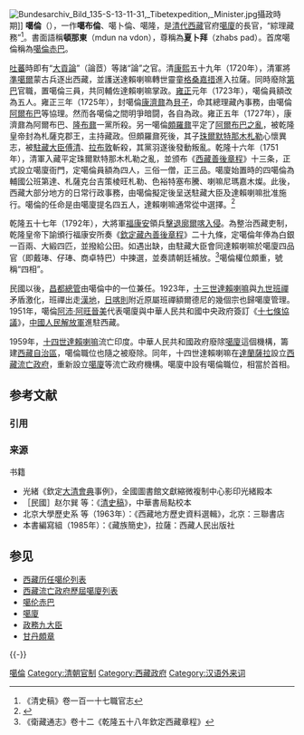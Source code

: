 [[File:Bundesarchiv_Bild_135-S-13-11-31,_Tibetexpedition,_Minister.jpg|thumb]]攝政時期]]
{{西藏流亡政府}}
'''噶倫'''（{{bo|z=བཀའ་བློན་|w=bka' blon|t=Kalön}}），一作'''噶布倫'''、噶卜倫、噶隆，是[[清朝|清代]][[西藏|西藏]]官府[[噶廈|噶廈]]的長官，“綜理藏務”<ref>《清史稿》卷一百一十七職官志</ref>。書面語稱'''頓那東'''（mdun na vdon），尊稱為'''夏卜拜'''（zhabs pad）。首席噶倫稱為[[噶倫赤巴|噶倫赤巴]]。

[[吐蕃|吐蕃]]時即有“[[大貢論|大貢論]]”（論茝）等諸“論”之官。清[[康熙|康熙]]五十九年（1720年），清軍將[[準噶爾|準噶爾]]蒙古兵逐出西藏，並護送達賴喇嘛轉世靈童[[格桑嘉措|格桑嘉措]]進入拉薩。同時廢除[[第巴|第巴]]官職，置噶倫三員，共同輔佐達賴喇嘛掌政。[[雍正|雍正]]元年（1723年），噶倫員額改為五人。雍正三年（1725年），封噶倫[[康濟鼐|康濟鼐]]為[[貝子|貝子]]，命其總理藏內事務，由噶倫[[阿爾布巴|阿爾布巴]]等協理。然而各噶倫之間明爭暗闘，各自為政。雍正五年（1727年），康濟鼐為阿爾布巴、[[隆布鼐|隆布鼐]]一黨所殺。另一噶倫[[頗羅鼐|頗羅鼐]]平定了[[阿爾布巴之亂|阿爾布巴之亂]]，被乾隆皇帝封為札薩克郡王，主持藏政。但頗羅鼐死後，其子[[珠爾默特那木札勒|珠爾默特那木札勒]]心懷異志，被[[駐藏大臣|駐藏大臣]][[傅清|傅清]]、[[拉布敦_(清朝)|拉布敦]]斬殺，其黨羽遂後發動叛亂。乾隆十六年（1751年），清軍入藏平定珠爾默特那木札勒之亂，並颁布《[[西藏善後章程|西藏善後章程]]》十三条，正式設立噶廈衙門，定噶倫員額為四人，三俗一僧，正三品。噶廈始置時的四噶倫為輔國公班第達、札薩克台吉策棱旺札勒、色裕特塞布騰、喇嘛尼瑪嘉木燦。此後，西藏大部分地方的日常行政事務，由噶倫擬定後呈送駐藏大臣及達賴喇嘛批准施行。噶倫的任命是由噶廈提名四五人，達賴喇嘛通常從中選擇。<ref name="GoldsteinRimpoche1989">{{cite book|author1=Melvyn C. Goldstein|author2=Gelek Rimpoche|author-link2=阿旺杰丹格列朗杰|title=''A History of Modern Tibet, 1913-1951: The Demise of the Lamaist State''|url=http://books.google.com/books?id=k3BijVR0dVcC&pg=PA14|date=January 1989|publisher=University of California Press|isbn=978-0-520-06140-8|pages=13–14}}{{en}}</ref>

乾隆五十七年（1792年），大將軍[[福康安|福康安]]領兵[[廓爾喀之役|擊退廓爾喀入侵]]。為整治西藏吏制，乾隆皇帝下諭頒行福康安所奏《[[欽定藏內善後章程|欽定藏內善後章程]]》二十九條，定噶倫年俸為白銀一百兩、大緞四匹，並撥給公田。如遇出缺，由駐藏大臣會同達賴喇嘛於噶廈四品官（即戴琫、仔琫、商卓特巴）中揀選，並奏請朝廷補放。<ref>《衛藏通志》卷十二《乾隆五十八年欽定西藏章程》</ref>噶倫權位頗重，號稱“四相”。

民國以後，[[昌都總管|昌都總管]]由噶倫中的一位兼任。1923年，[[十三世達賴喇嘛|十三世達賴喇嘛]]與[[九世班禪|九世班禪]]矛盾激化，班禪出走[[漢地|漢地]]，[[日喀則|日喀則]]附近原屬班禪額爾德尼的幾個宗也歸噶廈管理。1951年，噶倫[[阿沛·阿旺晉美|阿沛·阿旺晉美]]代表噶廈與中華人民共和國中央政府簽訂《[[十七條協議|十七條協議]]》，[[中國人民解放軍|中國人民解放軍]]進駐西藏。

1959年，[[十四世達賴喇嘛|十四世達賴喇嘛]]流亡印度。中華人民共和國政府廢除[[噶廈|噶廈]]這個機構，籌建[[西藏自治區|西藏自治區]]，噶倫職位也隨之被廢除。同年，十四世達賴喇嘛在[[達蘭薩拉|達蘭薩拉]]設立[[西藏流亡政府|西藏流亡政府]]，重新設立[[噶廈|噶廈]]等流亡政府機構。噶廈中設有噶倫職位，相當於首相。

== 参考文献 ==
=== 引用 ===
{{Reflist|30em}}

=== 来源 ===
{{refbegin}}
; 书籍
* 光緒《欽定[[大清會典|大清會典]]事例》，全國圖書館文獻縮微複制中心影印光緒殿本
* ［民國］赵尔巽 等：《[[清史稿|清史稿]]》，中華書局點校本 
* 北京大學歷史系 等（1963年）：《西藏地方歷史資料選輯》，北京：三聯書店 
* 本書編寫組（1985年）：《藏族簡史》，拉薩：西藏人民出版社
{{refend}}

==参见==
*[[西藏历任噶伦列表|西藏历任噶伦列表]]
*[[西藏流亡政府歷屆噶廈列表|西藏流亡政府歷屆噶廈列表]]
*[[噶伦赤巴|噶伦赤巴]]
* [[噶廈|噶廈]]
* [[政務九大臣|政務九大臣]]
* [[甘丹頗章|甘丹頗章]]

{{-}}
{{清代西藏}}
[[Category:噶倫|]]
[[Category:清朝官制|Category:清朝官制]]
[[Category:西藏政府|Category:西藏政府]]
[[Category:汉语外来词|Category:汉语外来词]]
